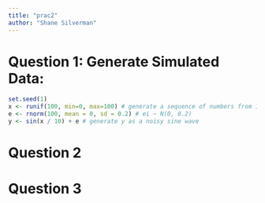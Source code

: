 ```yaml
---
title: "prac2"
author: "Shane Silverman"
---
```


# Question 1: Generate Simulated Data:

```r
set.seed(1)
x <- runif(100, min=0, max=100) # generate a sequence of numbers from 1 - 100
e <- rnorm(100, mean = 0, sd = 0.2) # ei ~ N(0, 0.2)
y <- sin(x / 10) + e # generate y as a noisy sine wave
```
# Question 2

# Question 3



